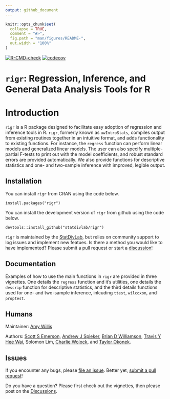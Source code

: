 ```yaml
---
output: github_document
---
```


<!-- README.md is generated from README.Rmd. Please edit that file -->

```r
knitr::opts_chunk$set(
  collapse = TRUE,
  comment = "#>",
  fig.path = "man/figures/README-",
  out.width = "100%"
)
```

<!-- badges: start 
[![CRAN status](https://www.r-pkg.org/badges/version/corncob)](https://CRAN.R-project.org/package=corncob)-->
[![R-CMD-check](https://github.com/statdivlab/rigr/workflows/R-CMD-check/badge.svg)](https://github.com/statdivlab/rigr/actions)
[![codecov](https://codecov.io/gh/statdivlab/rigr/branch/main/graph/badge.svg)](https://codecov.io/gh/statdivlab/rigr)
<!-- [![Docker Repository on Quay](https://quay.io/repository/fhcrc-microbiome/corncob/status "Docker Repository on Quay")](https://quay.io/repository/fhcrc-microbiome/corncob)-->
<!-- badges: end -->

# `rigr`: Regression, Inference, and General Data Analysis Tools for R

# Introduction

`rigr` is a R package designed to facilitate easy adoption of regression and inference tools in R. `rigr`, formerly known as `uwIntroStats`, compiles output from existing routines together in an intuitive format, and adds functionality to existing functions. For instance, the `regress` function can perform linear models and generalized linear models. The user can also specify multiple-partial F-tests to print out with the model coefficients, and robust standard errors are provided automatically. We also provide functions for descriptive statistics and one- and two-sample inference with improved, legible output. 


## Installation 

You can install `rigr` from CRAN using the code below.

```
install.packages("rigr")
```

You can install the development version of `rigr` from github using the code below.

```
devtools::install_github("statdivlab/rigr")
```

`rigr` is maintained by the [StatDivLab](http://statisticaldiversitylab.com/), but relies on community support to log issues and implement new featues. Is there a method you would like to have implemented? Please submit a pull request or start a [discussion](https://github.com/statdivlab/rigr/discussions)!


## Documentation

Examples of how to use the main functions in `rigr` are provided in three vignettes. One details the `regress` function and it's utilities, one details the `descrip` function for descriptive statistics, and the third details functions used for one- and two-sample inference, inlcuding `ttest`, `wilcoxon`, and `proptest`.

## Humans

Maintainer: [Amy Willis](http://statisticaldiversitylab.com)

Authors: [Scott S Emerson](http://www.emersonstatistics.com/), [Andrew J Spieker](https://www.vumc.org/biostatistics/person/andrew-spieker-phd), [Brian D Williamson](https://bdwilliamson.github.io/), [Travis Y Hee Wai](https://scholar.google.com/citations?user=WaJn2wIAAAAJ&hl=en), Solomon Lim, [Charlie Wolock](https://cwolock.github.io/), and [Taylor Okonek](https://taylorokonek.github.io/).

## Issues

If you encounter any bugs, please [file an issue](https://github.com/statdivlab/rigr/issues). Better yet, [submit a pull request](https://github.com/statdivlab/rigr/pulls)! 

Do you have a question? Please first check out the vignettes, then please post on the [Discussions](https://github.com/statdivlab/rigr/discussions).
